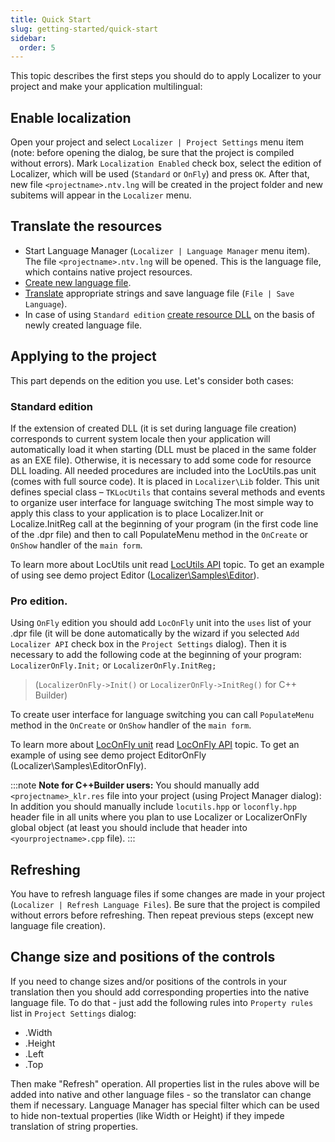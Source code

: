 ```yaml
---
title: Quick Start
slug: getting-started/quick-start
sidebar:
  order: 5
---
```


This topic describes the first steps you should do to apply Localizer to your project and make your application multilingual:

## Enable localization
Open your project and select `Localizer | Project Settings` menu item (note: before opening the dialog, be sure that the project is compiled without errors). Mark `Localization Enabled` check box, select the edition of Localizer, which will be used (`Standard` or `OnFly`) and press `OK`. 
After that, new file `<projectname>.ntv.lng` will be created in the project folder and new subitems will appear in the `Localizer` menu.

## Translate the resources
- Start Language Manager (`Localizer | Language Manager` menu item). The file `<projectname>.ntv.lng` will be opened. This is the language file, which contains native project resources.
- [Create new language file]().
- [Translate]() appropriate strings and save language file (`File | Save Language`).
- In case of using `Standard edition` [create resource DLL]() on the basis of newly created language file.

## Applying to the project
This part depends on the edition you use. Let's consider both cases:

### Standard edition
If the extension of created DLL (it is set during language file creation) corresponds to current system locale then your application will automatically load it when starting 
(DLL must be placed in the same folder as an EXE file). Otherwise, it is necessary to add some code for resource DLL loading. All needed procedures are included into the LocUtils.pas unit (comes with full source code). It is placed in `Localizer\Lib` folder. This unit defines special class – `TKLocUtils` that contains several methods and events to organize user interface for language switching
The most simple way to apply this class to your application is to place Localizer.Init or Localize.InitReg call at the beginning of your program (in the first code line of the .dpr file) and then to call PopulateMenu method in the `OnCreate` or `OnShow` handler of the `main form`.

To learn more about LocUtils unit read [LocUtils API](/localizer-references/localizer-utils) topic.
To get an example of using see demo project Editor ([Localizer\Samples\Editor](https://)).

### Pro edition.
Using `OnFly` edition you should add `LocOnFly` unit into the `uses` list of your .dpr file 
(it will be done automatically by the wizard if you selected `Add Localizer API` check box in the `Project Settings` dialog). 
Then it is necessary to add the following code at the beginning of your program:
`LocalizerOnFly.Init;` or `LocalizerOnFly.InitReg;`

> (`LocalizerOnFly->Init()` or `LocalizerOnFly->InitReg()` for C++ Builder)

To create user interface for language switching you can call `PopulateMenu` method in the `OnCreate` or `OnShow` handler of the `main form`.

To learn more about [LocOnFly unit](/localizer-references/loc-on-fly) read [LocOnFly API](/localizer-references/loc-on-fly) topic.
To get an example of using see demo project EditorOnFly (Localizer\Samples\EditorOnFly).

:::note
**Note for C++Builder users:**
You should manually add `<projectname>_klr.res` file into your project (using Project Manager dialog):
In addition you should manually include `locutils.hpp` or `loconfly.hpp` header file in all units where you plan to use Localizer or LocalizerOnFly global object (at least you should include that header into `<yourprojectname>.cpp` file).
:::

## Refreshing
You have to refresh language files if some changes are made in your project (`Localizer | Refresh Language Files`). 
Be sure that the project is compiled without errors before refreshing. 
Then repeat previous steps (except new language file creation).

## Change size and positions of the controls
If you need to change sizes and/or positions of the controls in your translation then you should add corresponding properties into the native language file. To do that - just add the following rules into `Property rules` list in `Project Settings` dialog:

+ .Width
+ .Height
+ .Left
+ .Top

Then make "Refresh" operation. All properties list in the rules above will be added into native and other language files - so the translator can change them if necessary. Language Manager has special filter which can be used to hide non-textual properties (like Width or Height) if they impede translation of string properties. 
